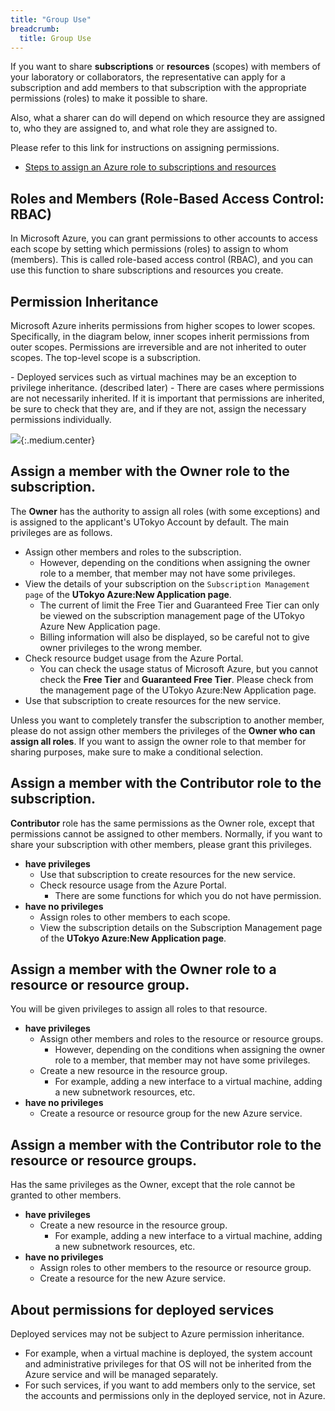 ```yaml
---
title: "Group Use"
breadcrumb:
  title: Group Use
---
```


If you want to share **subscriptions** or **resources** (scopes) with members of your laboratory or collaborators, the representative can apply for a subscription and add members to that subscription with the appropriate permissions (roles) to make it possible to share.

Also, what a sharer can do will depend on which resource they are assigned to, who they are assigned to, and what role they are assigned to.

Please refer to this link for instructions on assigning permissions.
- [Steps to assign an Azure role to subscriptions and resources](/en/research_computing/utokyo_azure/faq/addrole)

## Roles and Members (Role-Based Access Control: RBAC)

In Microsoft Azure, you can grant permissions to other accounts to access each scope by setting which permissions (roles) to assign to whom (members). This is called role-based access control (RBAC), and you can use this function to share subscriptions and resources you create.

## Permission Inheritance

Microsoft Azure inherits permissions from higher scopes to lower scopes. Specifically, in the diagram below, inner scopes inherit permissions from outer scopes. Permissions are irreversible and are not inherited to outer scopes. The top-level scope is a subscription.

<div class="box">
- Deployed services such as virtual machines may be an exception to privilege inheritance. (described later)
- There are cases where permissions are not necessarily inherited. If it is important that permissions are inherited, be sure to check that they are, and if they are not, assign the necessary permissions individually.
</div>

![](img/01_iam.png){:.medium.center}


## Assign a member with the **Owner** role to the subscription.

The **Owner** has the authority to assign all roles (with some exceptions) and is assigned to the applicant's UTokyo Account by default. The main privileges are as follows.

- Assign other members and roles to the subscription.
  - However, depending on the conditions when assigning the owner role to a member, that member may not have some privileges.
- View the details of your subscription on the `Subscription Management page` of the **UTokyo Azure:New Application page**.
  - The current of limit the Free Tier and Guaranteed Free Tier can only be viewed on the subscription management page of the UTokyo Azure New Application page.
  - Billing information will also be displayed, so be careful not to give owner privileges to the wrong member.
- Check resource budget usage from the Azure Portal.
  - You can check the usage status of Microsoft Azure, but you cannot check the **Free Tier** and **Guaranteed Free Tier**. Please check from the management page of the UTokyo Azure:New Application page.
- Use that subscription to create resources for the new service.


Unless you want to completely transfer the subscription to another member, please do not assign other members the privileges of the **Owner who can assign all roles**. If you want to assign the owner role to that member for sharing purposes, make sure to make a conditional selection.

## Assign a member with the **Contributor** role to the subscription.

**Contributor** role has the same permissions as the Owner role, except that permissions cannot be assigned to other members. Normally, if you want to share your subscription with other members, please grant this privileges.

- **have privileges**
  - Use that subscription to create resources for the new service.
  - Check resource usage from the Azure Portal.
    - There are some functions for which you do not have permission.
- **have no privileges**
  - Assign roles to other members to each scope.
  - View the subscription details on the Subscription Management page of the **UTokyo Azure:New Application page**.


## Assign a member with the **Owner** role to a resource or resource group.

You will be given privileges to assign all roles to that resource.

- **have privileges**
  - Assign other members and roles to the resource or resource groups.
    - However, depending on the conditions when assigning the owner role to a member, that member may not have some privileges.
  - Create a new resource in the resource group.
    - For example, adding a new interface to a virtual machine, adding a new subnetwork resources, etc.
- **have no privileges**
  - Create a resource or resource group for the new Azure service.

## Assign a member with the **Contributor** role to the resource or resource groups.

Has the same privileges as the Owner, except that the role cannot be granted to other members.

- **have privileges**
  - Create a new resource in the resource group.
    - For example, adding a new interface to a virtual machine, adding a new subnetwork resources, etc.
- **have no privileges**
  - Assign roles to other members to the resource or resource group.
  - Create a resource for the new Azure service.

## About permissions for deployed services

Deployed services may not be subject to Azure permission inheritance.

- For example, when a virtual machine is deployed, the system account and administrative privileges for that OS will not be inherited from the Azure service and will be managed separately.
- For such services, if you want to add members only to the service, set the accounts and permissions only in the deployed service, not in Azure.

